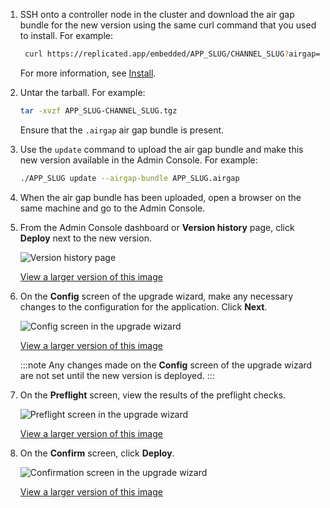 1. SSH onto a controller node in the cluster and download the air gap bundle for the new version using the same curl command that you used to install. For example:

   ```bash
    curl https://replicated.app/embedded/APP_SLUG/CHANNEL_SLUG?airgap=true -H "Authorization: LICENSE_ID" -o APP_SLUG-CHANNEL_SLUG.tgz
   ```

   For more information, see [Install](/enterprise/installing-embedded-air-gap#install).

1. Untar the tarball. For example:

   ```bash
   tar -xvzf APP_SLUG-CHANNEL_SLUG.tgz
   ```
   Ensure that the `.airgap` air gap bundle is present.

1. Use the `update` command to upload the air gap bundle and make this new version available in the Admin Console. For example:

    ```bash
    ./APP_SLUG update --airgap-bundle APP_SLUG.airgap
    ```

1. When the air gap bundle has been uploaded, open a browser on the same machine and go to the Admin Console.

1. From the Admin Console dashboard or **Version history** page, click **Deploy** next to the new version.

   ![Version history page](/images/ec-upgrade-version-history.png)

   [View a larger version of this image](/images/ec-upgrade-version-history.png)

1. On the **Config** screen of the upgrade wizard, make any necessary changes to the configuration for the application. Click **Next**.

    ![Config screen in the upgrade wizard](/images/ec-upgrade-wizard-config.png)

    [View a larger version of this image](/images/ec-upgrade-wizard-config.png)

    :::note
    Any changes made on the **Config** screen of the upgrade wizard are not set until the new version is deployed.
    :::

1. On the **Preflight** screen, view the results of the preflight checks.

   ![Preflight screen in the upgrade wizard](/images/ec-upgrade-wizard-preflights.png)

   [View a larger version of this image](/images/ec-upgrade-wizard-preflights.png)

1. On the **Confirm** screen, click **Deploy**.

   ![Confirmation screen in the upgrade wizard](/images/ec-upgrade-wizard-confirm.png)

   [View a larger version of this image](/images/ec-upgrade-wizard-confirm.png)
